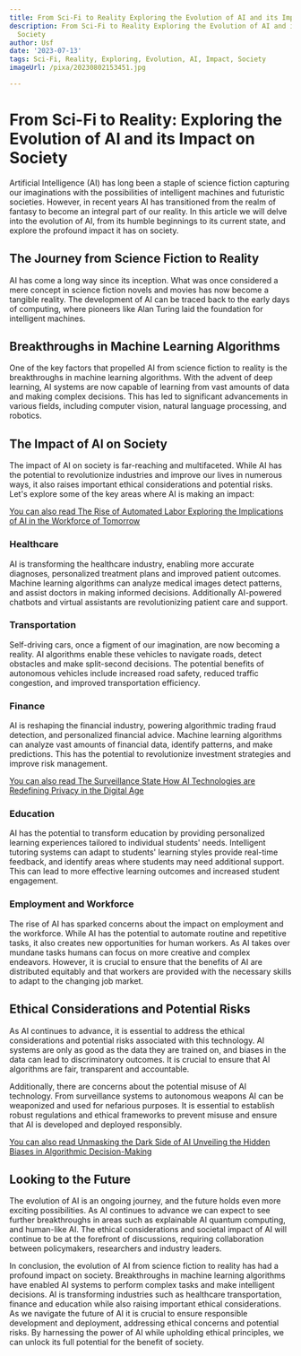 ```yaml
---
title: From Sci-Fi to Reality Exploring the Evolution of AI and its Impact on Society
description: From Sci-Fi to Reality Exploring the Evolution of AI and its Impact on
  Society
author: Usf
date: '2023-07-13'
tags: Sci-Fi, Reality, Exploring, Evolution, AI, Impact, Society
imageUrl: /pixa/20230802153451.jpg

---
```

# From Sci-Fi to Reality: Exploring the Evolution of AI and its Impact on Society

Artificial Intelligence (AI) has long  been a staple of science fiction capturing our imaginations with the possibilities of intelligent machines and futuristic societies. However, in recent years AI has transitioned from the realm of fantasy to become an integral  part of our reality. In this article  we will delve  into the evolution of AI, from its humble beginnings to its current state, and explore the profound impact it has on society.

## The Journey from Science Fiction to Reality

AI has come a long way since its  inception. What was once considered a mere concept in science fiction novels and movies has now become a tangible reality.  The development of AI can be traced back to the early days of  computing, where pioneers like Alan Turing laid the foundation for intelligent machines.

## Breakthroughs in Machine Learning Algorithms

One of the key factors  that  propelled AI from science fiction to  reality is the breakthroughs in machine learning algorithms. With the advent of deep learning, AI systems are now capable  of learning from vast amounts of data and  making  complex decisions. This has led to significant advancements in various fields, including  computer  vision, natural  language processing, and robotics.

## The  Impact of AI on  Society

The impact of AI on society  is far-reaching  and multifaceted. While AI has  the potential  to revolutionize  industries and improve our lives in numerous ways, it also raises important ethical considerations and potential  risks. Let's explore some of the  key areas where AI is making an  impact:

[You can also read The Rise of Automated Labor Exploring the Implications of  AI in the Workforce of Tomorrow](The%20Rise%20of%20Automated%20Labor%20Exploring%20the%20Implications%20of%20AI%20in%20the%20Workforce%20of%20Tomorrow)


### Healthcare

AI is  transforming the healthcare industry, enabling more  accurate diagnoses, personalized treatment plans and improved patient outcomes. Machine learning  algorithms can analyze medical images detect patterns, and  assist doctors in making  informed  decisions. Additionally AI-powered  chatbots and virtual assistants are revolutionizing patient care  and support.

### Transportation

Self-driving cars,  once a figment of our imagination, are now becoming a reality. AI algorithms enable these vehicles to navigate roads,  detect obstacles and make split-second decisions. The potential  benefits of  autonomous vehicles include increased road safety, reduced traffic  congestion, and improved transportation efficiency.

### Finance

AI is reshaping the financial industry, powering algorithmic trading fraud detection, and personalized financial advice. Machine learning algorithms can analyze vast  amounts of financial data, identify patterns, and make predictions. This has  the potential to revolutionize investment strategies and improve risk management.

[You can also read The Surveillance State How AI Technologies are Redefining Privacy in the  Digital Age](The%20Surveillance%20State%20How%20AI%20Technologies%20are%20Redefining%20Privacy%20in%20the%20Digital%20Age)


### Education

AI has the potential to transform education by providing personalized  learning experiences tailored to individual students' needs. Intelligent tutoring systems can adapt to students' learning  styles provide  real-time feedback, and  identify areas where students may need additional support. This can lead to more effective learning outcomes and increased  student engagement.

###  Employment  and Workforce

The rise of AI has sparked concerns about  the impact on employment and the  workforce. While AI  has the potential to automate  routine and repetitive tasks, it also creates new opportunities for  human workers. As AI takes over mundane  tasks humans can focus on more creative and complex endeavors. However, it is crucial to  ensure that the benefits of AI  are distributed equitably  and that workers are provided with  the necessary skills to adapt to the changing job market.

## Ethical  Considerations and Potential Risks

As AI continues to advance,  it is essential to address the ethical considerations and potential risks associated with this  technology. AI systems are only as good as the data they are trained on, and biases in the data can  lead to discriminatory outcomes.  It is crucial to ensure that  AI algorithms are fair, transparent and accountable.

Additionally, there are concerns about the potential misuse of  AI  technology. From surveillance systems to autonomous weapons AI can be weaponized  and used for nefarious purposes. It is essential to establish robust regulations and ethical frameworks to prevent misuse and ensure  that AI  is developed and deployed responsibly.

[You can also read Unmasking the Dark Side of AI Unveiling the Hidden Biases in Algorithmic Decision-Making](Unmasking%20the%20Dark%20Side%20of%20AI%20Unveiling%20the%20Hidden%20Biases%20in%20Algorithmic%20Decision-Making)


## Looking to the Future

The evolution of AI is an ongoing journey, and the future holds even more exciting possibilities. As AI  continues to advance we  can expect to see further breakthroughs in areas such as  explainable  AI quantum computing, and  human-like AI. The ethical considerations and societal impact of AI will continue to be at the forefront of discussions, requiring collaboration between policymakers, researchers and industry leaders.

In conclusion, the evolution of AI from science fiction to reality has had a profound impact on society. Breakthroughs in machine learning  algorithms have enabled AI systems  to perform complex tasks and  make intelligent decisions. AI is transforming  industries such as healthcare transportation,  finance and education while also raising important ethical considerations. As we navigate the future of AI it is crucial to ensure responsible development and deployment, addressing ethical concerns and potential risks. By harnessing the  power of AI while upholding ethical principles, we  can unlock its full potential for the benefit of society.
